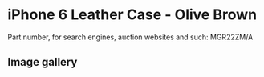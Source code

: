 # iPhone 6 Leather Case - Olive Brown

Part number, for search engines, auction websites and such: MGR22ZM/A

## Image gallery

<div style={{ width: "768px" }}>
  <GalleryComponent
    images={[
      {
        original: "/everysource/MGR22",
        thumbnail: "/everypreview/MGR22",
      },
      {
        original: "/everysource/MGR22_AV1_GOLD",
        thumbnail: "/everypreview/MGR22_AV1_GOLD",
      },
      {
        original: "/everysource/MGR22_AV1_SILVER",
        thumbnail: "/everypreview/MGR22_AV1_SILVER",
      },
      {
        original: "/everysource/MGR22_AV1_SPACE_GRAY",
        thumbnail: "/everypreview/MGR22_AV1_SPACE_GRAY",
      },
      {
        original: "/everysource/MGR22_AV2",
        thumbnail: "/everypreview/MGR22_AV2",
      },
      {
        original: "/everysource/MGR22_AV3",
        thumbnail: "/everypreview/MGR22_AV3",
      },
      {
        original: "/everysource/MGR22_AV4",
        thumbnail: "/everypreview/MGR22_AV4",
      },
      {
        original: "/everysource/MGR22_AV5",
        thumbnail: "/everypreview/MGR22_AV5",
      }
    ]}
  />
</div>